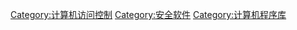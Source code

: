 [[Category:计算机访问控制|Category:计算机访问控制]]
[[Category:安全软件|Category:安全软件]]
[[Category:计算机程序库|Category:计算机程序库]]